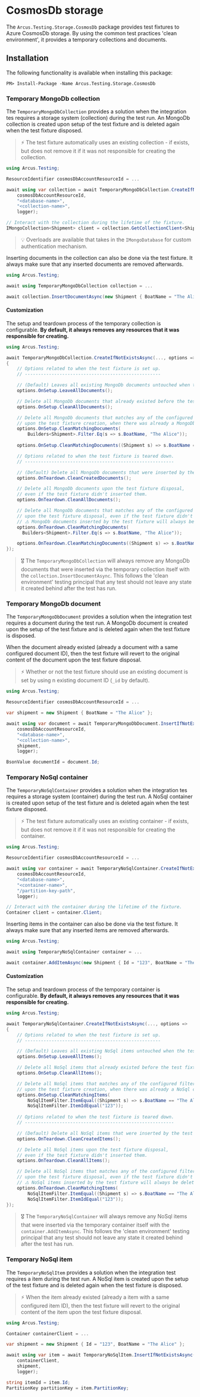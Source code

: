 
# CosmosDb storage
The `Arcus.Testing.Storage.CosmosDb` package provides test fixtures to Azure CosmosDb storage. By using the common test practices 'clean environment', it provides a temporary collections and documents.

## Installation
The following functionality is available when installing this package:

```shell
PM> Install-Package -Name Arcus.Testing.Storage.CosmosDb
```

<Tabs groupId="storage-types">
<TabItem value="mongodb" label="MongoDb" default>

### Temporary MongoDb collection
The `TemporaryMongoDbCollection` provides a solution when the integration tes requires a storage system (collection) during the test run. An MongoDb collection is created upon setup of the test fixture and is deleted again when the test fixture disposed.

> ⚡ The test fixture automatically uses an existing collection - if exists, but does not remove it if it was not responsible for creating the collection.

```csharp
using Arcus.Testing;

ResourceIdentifier cosmosDbAccountResourceId = ...

await using var collection = await TemporaryMongoDbCollection.CreateIfNotExistsAsync(
    cosmosDbAccountResourceId,
    "<database-name>",
    "<collection-name>",
    logger);

// Interact with the collection during the lifetime of the fixture.
IMongoCollection<Shipment> client = collection.GetCollectionClient<Shipment>();
```

> 💡 Overloads are available that takes in the `IMongoDatabase` for custom authentication mechanism.

Inserting documents in the collection can also be done via the test fixture. It always make sure that any inserted documents are removed afterwards.

```csharp
using Arcus.Testing;

await using TemporaryMongoDbCollection collection = ...

await collection.InsertDocumentAsync(new Shipment { BoatName = "The Alice"  });
```

#### Customization
The setup and teardown process of the temporary collection is configurable. **By default, it always removes any resources that it was responsible for creating.**

```csharp
using Arcus.Testing;

await TemporaryMongoDbCollection.CreateIfNotExistsAsync(..., options =>
{
    // Options related to when the test fixture is set up.
    // ---------------------------------------------------

    // (Default) Leaves all existing MongoDb documents untouched when the test fixture is created.
    options.OnSetup.LeaveAllDocuments();

    // Delete all MongoDb documents that already existed before the test fixture creation, when there was already a MongoDb collection available.
    options.OnSetup.CleanAllDocuments();

    // Delete all MongoDb documents that matches any of the configured filters,
    // upon the test fixture creation, when there was already a MongoDb collection available.
    options.OnSetup.CleanMatchingDocuments(
        Builders<Shipment>.Filter.Eq(s => s.BoatName, "The Alice"));
    
    options.OnSetup.CleanMatchingDocuments((Shipment s) => s.BoatName == "The Alice");

    // Options related to when the test fixture is teared down.
    // --------------------------------------------------------

    // (Default) Delete all MongoDb documents that were inserted by the test fixture.
    options.OnTeardown.CleanCreatedDocuments();

    // Delete all MongoDb documents upon the test fixture disposal,
    // even if the test fixture didn't inserted them.
    options.OnTeardown.CleanAllDocuments();

    // Delete all MongoDb documents that matches any of the configured filters,
    // upon the test fixture disposal, even if the test fixture didn't inserted them.
    // ⚠️ MongoDb documents inserted by the test fixture will always be deleted, regardless of the configured filters.
    options.OnTeardown.CleanMatchingDocuments(
      Builders<Shipment>.Filter.Eq(s => s.BoatName, "The Alice"));

    options.OnTeardown.CleanMatchingDocuments((Shipment s) => s.BoatName == "The Alice");
});
```

> 🎖️ The `TemporaryMongoDbCollection` will always remove any MongoDb documents that were inserted via the temporary collection itself with the `collection.InsertDocumentAsync`. This follows the 'clean environment' testing principal that any test should not leave any state it created behind after the test has run.

### Temporary MongoDb document
The `TemporaryMongoDbDocument` provides a solution when the integration test requires a document during the test run. A MongoDb document is created upon the setup of the test fixture and is deleted again when the test fixture is disposed.

When the document already existed (already a document with a same configured document ID), then the test fixture will revert to the original content of the document upon the test fixture disposal.

> ⚡ Whether or not the test fixture should use an existing document is set by using n existing document ID (`_id` by default).

```csharp
using Arcus.Testing;

ResourceIdentifier cosmosDbAccountResourceId = ...

var shipment = new Shipment { BoatName = "The Alice" };

await using var document = await TemporaryMongoDbDocument.InsertIfNotExistsAsync(
    cosmosDbAccountResourceId,
    "<database-name>",
    "<collection-name>",
    shipment,
    logger);

BsonValue documentId = document.Id;
```

</TabItem>
<TabItem value="nosql" label="NoSql">

### Temporary NoSql container
The `TemporaryNoSqlContainer` provides a solution when the integration tes requires a storage system (container) during the test run. A NoSql container is created upon setup of the test fixture and is deleted again when the test fixture disposed.

> ⚡ The test fixture automatically uses an existing container - if exists, but does not remove it if it was not responsible for creating the container.

```csharp
using Arcus.Testing;

ResourceIdentifier cosmosDbAccountResourceId = ...

await using var container = await TemporaryNoSqlContainer.CreateIfNotExistsAsync(
    cosmosDbAccountResourceId,
    "<database-name>",
    "<container-name>",
    "/partition-key-path",
    logger);

// Interact with the container during the lifetime of the fixture.
Container client = container.Client;
```

Inserting items in the container can also be done via the test fixture. It always make sure that any inserted items are removed afterwards.

```csharp
using Arcus.Testing;

await using TemporaryNoSqlContainer container = ...

await container.AddItemAsync(new Shipment { Id = "123", BoatName = "The Alice" });
```

#### Customization
The setup and teardown process of the temporary container is configurable. **By default, it always removes any resources that it was responsible for creating.**

```csharp
using Arcus.Testing;

await TemporaryNoSqlContainer.CreateIfNotExistsAsync(..., options =>
{
    // Options related to when the test fixture is set up.
    // ---------------------------------------------------

    // (Default) Leaves all existing NoSql items untouched when the test fixture is created.
    options.OnSetup.LeaveAllItems();

    // Delete all NoSql items that already existed before the test fixture creation, when there was already a NoSql container available.
    options.OnSetup.CleanAllItems();

    // Delete all NoSql items that matches any of the configured filters,
    // upon the test fixture creation, when there was already a NoSql container available.
    options.OnSetup.CleanMatchingItems(
        NoSqlItemFilter.ItemEqual((Shipment s) => s.BoatName == "The Alice"),
        NoSqlItemFilter.ItemIdEqual("123"));
    
    // Options related to when the test fixture is teared down.
    // --------------------------------------------------------

    // (Default) Delete all NoSql items that were inserted by the test fixture.
    options.OnTeardown.CleanCreatedItems();

    // Delete all NoSql items upon the test fixture disposal,
    // even if the test fixture didn't inserted them.
    options.OnTeardown.CleanAllItems();

    // Delete all NoSql items that matches any of the configured filters,
    // upon the test fixture disposal, even if the test fixture didn't inserted them.
    // ⚠️ NoSql items inserted by the test fixture will always be deleted, regardless of the configured filters.
    options.OnTeardown.CleanMatchingItems(
        NoSqlItemFilter.ItemEqual((Shipment s) => s.BoatName == "The Alice"),
        NoSqlItemFilter.ItemIdEqual("123"));
});
```

> 🎖️ The `TemporaryNoSqlContainer` will always remove any NoSql items that were inserted via the temporary container itself with the `container.AddItemAsync`. This follows the 'clean environment' testing principal that any test should not leave any state it created behind after the test has run.

### Temporary NoSql item
The `TemporaryNoSqlItem` provides a solution when the integration test requires a item during the test run. A NoSql item is created upon the setup of the test fixture and is deleted again when the test fixture is disposed.

> ⚡ When the item already existed (already a item with a same configured item ID), then the test fixture will revert to the original content of the item upon the test fixture disposal.

```csharp
using Arcus.Testing;

Container containerClient = ...

var shipment = new Shipment { Id = "123", BoatName = "The Alice" };

await using var item = await TemporaryNoSqlItem.InsertIfNotExistsAsync(
    containerClient,
    shipment,
    logger);

string itemId = item.Id;
PartitionKey partitionKey = item.PartitionKey;
```

</TabItem>
</Tabs>
